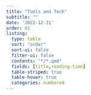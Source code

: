 ```yaml
---
title: "Tools and Tech"
subtitle: ""
date: '2022-12-31'
order: 01
listing:
  type: table
  sort: "order"
  sort-ui: false
  filter-ui: false
  contents: "*/*.qmd"
  fields: [title,reading-time]
  table-striped: true
  table-hover: true
  categories: numbered
---
```


